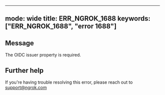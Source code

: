 
---
mode: wide
title: ERR_NGROK_1688
keywords: ["ERR_NGROK_1688", "error 1688"]
---

## Message
The OIDC issuer property is required.




## Further help
If you're having trouble resolving this error, please reach out to [support@ngrok.com](mailto:support@ngrok.com?subject=Help%20with%20ERR_NGROK_1688)

